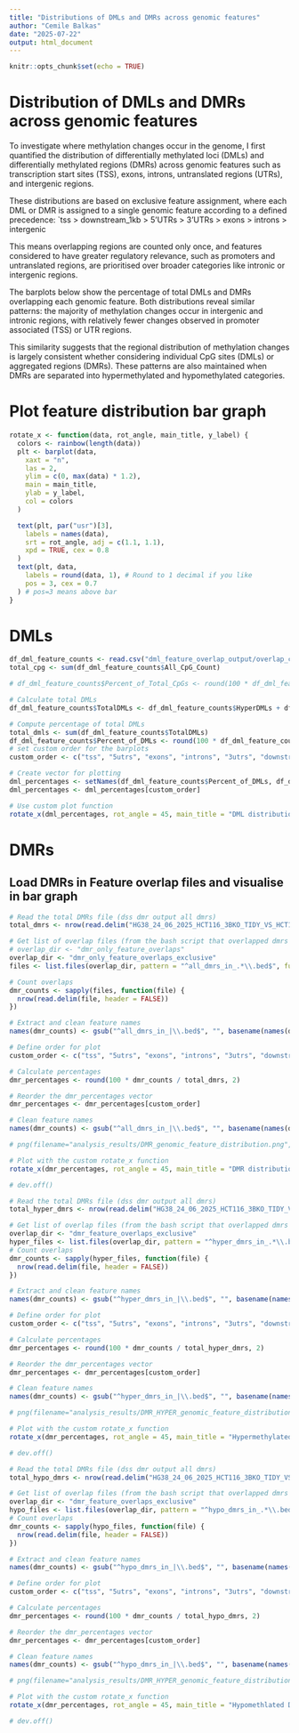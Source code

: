 ```yaml
---
title: "Distributions of DMLs and DMRs across genomic features"
author: "Cemile Balkas"
date: "2025-07-22"
output: html_document
---
```


```r
knitr::opts_chunk$set(echo = TRUE)
```

# Distribution of DMLs and DMRs across genomic features

To investigate where methylation changes occur in the genome, I first quantified the distribution of differentially methylated loci (DMLs) and differentially methylated regions (DMRs) across genomic features such as transcription start sites (TSS), exons, introns, untranslated regions (UTRs), and intergenic regions.

These distributions are based on exclusive feature assignment, where each DML or DMR is assigned to a single genomic feature according to a defined precedence:
`tss > downstream_1kb > 5'UTRs > 3'UTRs > exons > introns > intergenic

This means overlapping regions are counted only once, and features considered to have greater regulatory relevance, such as promoters and untranslated regions, are prioritised over broader categories like intronic or intergenic regions.

The barplots below show the percentage of total DMLs and DMRs overlapping each genomic feature. Both distributions reveal similar patterns: the majority of methylation changes occur in intergenic and intronic regions, with relatively fewer changes observed in promoter associated (TSS) or UTR regions.

This similarity suggests that the regional distribution of methylation changes is largely consistent whether considering individual CpG sites (DMLs) or aggregated regions (DMRs). These patterns are also maintained when DMRs are separated into hypermethylated and hypomethylated categories.

# Plot feature distribution bar graph
```r
rotate_x <- function(data, rot_angle, main_title, y_label) {
  colors <- rainbow(length(data))
  plt <- barplot(data,
    xaxt = "n",
    las = 2,
    ylim = c(0, max(data) * 1.2),
    main = main_title,
    ylab = y_label,
    col = colors
  )

  text(plt, par("usr")[3],
    labels = names(data),
    srt = rot_angle, adj = c(1.1, 1.1),
    xpd = TRUE, cex = 0.8
  )
  text(plt, data,
    labels = round(data, 1), # Round to 1 decimal if you like
    pos = 3, cex = 0.7
  ) # pos=3 means above bar
}
```

# DMLs
```r
df_dml_feature_counts <- read.csv("dml_feature_overlap_output/overlap_counts_exclusive.csv")
total_cpg <- sum(df_dml_feature_counts$All_CpG_Count)

# df_dml_feature_counts$Percent_of_Total_CpGs <- round(100 * df_dml_feature_counts$All_CpG_Count / total_cpg, 2)

# Calculate total DMLs
df_dml_feature_counts$TotalDMLs <- df_dml_feature_counts$HyperDMLs + df_dml_feature_counts$HypoDMLs

# Compute percentage of total DMLs
total_dmls <- sum(df_dml_feature_counts$TotalDMLs)
df_dml_feature_counts$Percent_of_DMLs <- round(100 * df_dml_feature_counts$TotalDMLs / total_dmls, 2)
# set custom order for the barplots
custom_order <- c("tss", "5utrs", "exons", "introns", "3utrs", "downstream_1kb", "intergenic")

# Create vector for plotting
dml_percentages <- setNames(df_dml_feature_counts$Percent_of_DMLs, df_dml_feature_counts$Feature)
dml_percentages <- dml_percentages[custom_order]

# Use custom plot function
rotate_x(dml_percentages, rot_angle = 45, main_title = "DML distribution across genomic features", y_label ="Percentage of DMLs (%)")
```


# DMRs
## Load DMRs in Feature overlap files and visualise in bar graph

```r
# Read the total DMRs file (dss dmr output all dmrs)
total_dmrs <- nrow(read.delim("HG38_24_06_2025_HCT116_3BKO_TIDY_VS_HCT116_WT_TIDY_DMRs.bed", header = FALSE))

# Get list of overlap files (from the bash script that overlapped dmrs with genomic features using bedtools)
# overlap_dir <- "dmr_only_feature_overlaps"
overlap_dir <- "dmr_only_feature_overlaps_exclusive"
files <- list.files(overlap_dir, pattern = "^all_dmrs_in_.*\\.bed$", full.names = TRUE)

# Count overlaps
dmr_counts <- sapply(files, function(file) {
  nrow(read.delim(file, header = FALSE))
})

# Extract and clean feature names
names(dmr_counts) <- gsub("^all_dmrs_in_|\\.bed$", "", basename(names(dmr_counts)))

# Define order for plot
custom_order <- c("tss", "5utrs", "exons", "introns", "3utrs", "downstream_1kb", "intergenic")

# Calculate percentages
dmr_percentages <- round(100 * dmr_counts / total_dmrs, 2)

# Reorder the dmr_percentages vector
dmr_percentages <- dmr_percentages[custom_order]

# Clean feature names
names(dmr_counts) <- gsub("^all_dmrs_in_|\\.bed$", "", basename(names(dmr_counts)))

# png(filename="analysis_results/DMR_genomic_feature_distribution.png", width = 600, height = 380)

# Plot with the custom rotate_x function
rotate_x(dmr_percentages, rot_angle = 45, main_title = "DMR distribution across genomic features", y_label ="Percentage of DMRs (%)")

# dev.off()

```

```r
# Read the total DMRs file (dss dmr output all dmrs)
total_hyper_dmrs <- nrow(read.delim("HG38_24_06_2025_HCT116_3BKO_TIDY_VS_HCT116_WT_TIDY_DMRs_HYPER.bed", header = FALSE))

# Get list of overlap files (from the bash script that overlapped dmrs with genomic features using bedtools)
overlap_dir <- "dmr_feature_overlaps_exclusive"
hyper_files <- list.files(overlap_dir, pattern = "^hyper_dmrs_in_.*\\.bed$", full.names = TRUE)
# Count overlaps
dmr_counts <- sapply(hyper_files, function(file) {
  nrow(read.delim(file, header = FALSE))
})

# Extract and clean feature names
names(dmr_counts) <- gsub("^hyper_dmrs_in_|\\.bed$", "", basename(names(dmr_counts)))

# Define order for plot
custom_order <- c("tss", "5utrs", "exons", "introns", "3utrs", "downstream_1kb", "intergenic")

# Calculate percentages
dmr_percentages <- round(100 * dmr_counts / total_hyper_dmrs, 2)

# Reorder the dmr_percentages vector
dmr_percentages <- dmr_percentages[custom_order]

# Clean feature names
names(dmr_counts) <- gsub("^hyper_dmrs_in_|\\.bed$", "", basename(names(dmr_counts)))

# png(filename="analysis_results/DMR_HYPER_genomic_feature_distribution.png", width = 600, height = 380)

# Plot with the custom rotate_x function
rotate_x(dmr_percentages, rot_angle = 45, main_title = "Hypermethylated DMR distribution across genomic features", y_label ="Percentage of Hypermethylated DMRs (%)")

# dev.off()

```


```r
# Read the total DMRs file (dss dmr output all dmrs)
total_hypo_dmrs <- nrow(read.delim("HG38_24_06_2025_HCT116_3BKO_TIDY_VS_HCT116_WT_TIDY_DMRs_HYPO.bed", header = FALSE))

# Get list of overlap files (from the bash script that overlapped dmrs with genomic features using bedtools)
overlap_dir <- "dmr_feature_overlaps_exclusive"
hypo_files <- list.files(overlap_dir, pattern = "^hypo_dmrs_in_.*\\.bed$", full.names = TRUE)
# Count overlaps
dmr_counts <- sapply(hypo_files, function(file) {
  nrow(read.delim(file, header = FALSE))
})

# Extract and clean feature names
names(dmr_counts) <- gsub("^hypo_dmrs_in_|\\.bed$", "", basename(names(dmr_counts)))

# Define order for plot
custom_order <- c("tss", "5utrs", "exons", "introns", "3utrs", "downstream_1kb", "intergenic")

# Calculate percentages
dmr_percentages <- round(100 * dmr_counts / total_hypo_dmrs, 2)

# Reorder the dmr_percentages vector
dmr_percentages <- dmr_percentages[custom_order]

# Clean feature names
names(dmr_counts) <- gsub("^hypo_dmrs_in_|\\.bed$", "", basename(names(dmr_counts)))

# png(filename="analysis_results/DMR_HYPER_genomic_feature_distribution.png", width = 600, height = 380)

# Plot with the custom rotate_x function
rotate_x(dmr_percentages, rot_angle = 45, main_title = "Hypomethlated DMR distribution across genomic features", y_label ="Percentage of Hypermethylated DMRs (%)")

# dev.off()

```


